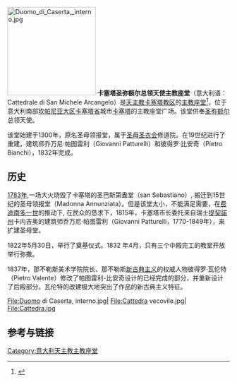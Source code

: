 {{Infobox church
|name                   = 卡塞塔圣弥额尔总领天使主教座堂
|image                  = Duomo di Caserta.jpg
|location               = 意大利[[坎帕尼亚大区|坎帕尼亚大区]][[卡塞塔省|卡塞塔省]][[卡塞塔|卡塞塔]]
|denomination           = [[罗马天主教|罗马天主教]]
|founded date           = 
|consecrated date       = 
|architect              = 乔万尼·帕图雷利、彼得罗·比安奇、彼得罗·瓦伦特
|style                  = 
|groundbreaking         = 
|completed date         = 1842
|archdiocese            = [[天主教卡塞塔教区|天主教卡塞塔教区]]
}}
[[File:Duomo_di_Caserta,_interno.jpg|200px]]
'''卡塞塔圣弥额尔总领天使主教座堂'''（意大利语：Cattedrale di San Michele Arcangelo）是[[天主教卡塞塔教区|天主教卡塞塔教区]]的[[主教座堂|主教座堂]]<ref>{{Cite web|url=http://www.beweb.chiesacattolica.it/cattedrali/cattedrale/171/Chiesa+di+San+Michele+Arcangelo|title=Chiesa di San Michele Arcangelo (Caserta)  BeWeB - Beni ecclesiastici in web|language=it|access-date=2021-01-05|archive-date=2017-05-21|archive-url=https://web.archive.org/web/20170521195446/http://www.beweb.chiesacattolica.it/cattedrali/cattedrale/171/Chiesa+di+San+Michele+Arcangelo|dead-url=no}}</ref>，位于意大利南部[[坎帕尼亚大区|坎帕尼亚大区]][[卡塞塔省|卡塞塔省]]城市[[卡塞塔|卡塞塔]]的主教座堂广场。该堂供奉[[圣弥额尔|圣弥额尔]]总领天使。

该堂始建于1300年，原名圣母领报堂，属于[[圣母圣衣会|圣母圣衣会]]修道院。在19世纪进行了重建，建筑师乔万尼·帕图雷利（Giovanni Patturelli）和彼得罗·比安奇（Pietro Bianchi），1832年完成。

== 历史 ==
[[1783年|1783年]],一场大火烧毁了卡塞塔的圣巴斯第盎堂（san Sebastiano）, 搬迁到15世纪的圣母领报堂（Madonna Annunziata）。但是该堂太小，不能满足需要，在[[费迪南多一世_(两西西里)|费迪南多一世]]的推动下, 在民众的恳求下，1815年，卡塞塔市长委托来自瑞士[[提契諾州|提契諾州]]卡内吉奥的建筑师乔万尼·帕图雷利（Giovanni Patturelli，1770-1849年），来扩建圣母堂。

1822年5月30日，举行了奠基仪式。1832 年4月，只有三个中殿完工的教堂开放举行弥撒。

1837年，那不勒斯美术学院院长、那不勒斯[[新古典主义|新古典主义]]的权威人物彼得罗·瓦伦特（Pietro Valente）修改了帕图雷利-比安奇设计的已经完成的部分，并重新设计了后殿部分。瓦伦特的改建极大地突出了作品的新古典主义特征。

<gallery>
File:Duomo di Caserta, interno.jpg|
File:Cattedra vecovile.jpg|
File:Cattedra.jpg
</gallery>

==参考与链接==
<references />
{{意大利天主教主教座堂}}
[[Category:意大利天主教主教座堂|Category:意大利天主教主教座堂]]